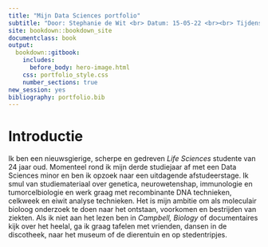 ```yaml
---
title: "Mijn Data Sciences portfolio"
subtitle: "Door: Stephanie de Wit <br> Datum: 15-05-22 <br><br> Tijdens het tweede deel van de _Data Sciences for Biology_ minor te Hogeschool Utrecht heb ik gewerkt aan een portfolio van mijn vaardigheden binnen R."
site: bookdown::bookdown_site
documentclass: book
output:
  bookdown::gitbook:
    includes:
      before_body: hero-image.html
    css: portfolio_style.css
    number_sections: true
new_session: yes
bibliography: portfolio.bib
---
```


# Introductie

Ik ben een nieuwsgierige, scherpe en gedreven _Life Sciences_ studente van 24 jaar oud. Momenteel rond ik mijn derde studiejaar af met een Data Sciences minor en ben ik opzoek naar een uitdagende afstudeerstage. Ik smul van studiemateriaal over genetica, neurowetenshap, immunologie en tumorcelbiologie en werk graag met recombinante DNA technieken, celkweek en eiwit analyse technieken. Het is mijn ambitie om als moleculair bioloog onderzoek te doen naar het ontstaan, voorkomen en bestrijden van ziekten. Als ik niet aan het lezen ben in _Campbell, Biology_ of documentaires kijk over het heelal, ga ik graag tafelen met vrienden, dansen in de discotheek, naar het museum of de dierentuin en op stedentripjes.

<!-- If you need PDF output, uncomment bookdown::pdf_book above in YAML. You will need a LaTeX installation, e.g., https://yihui.name/tinytex/ -->
